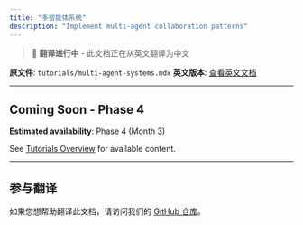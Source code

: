 ```yaml
---
title: "多智能体系统"
description: "Implement multi-agent collaboration patterns"
---
```


> 🚧 **翻译进行中** - 此文档正在从英文翻译为中文

**原文件**: `tutorials/multi-agent-systems.mdx`
**英文版本**: [查看英文文档](/en/tutorials/multi-agent-systems)

---


## Coming Soon - Phase 4

**Estimated availability**: Phase 4 (Month 3)

See [Tutorials Overview](/tutorials) for available content.


---

## 参与翻译

如果您想帮助翻译此文档，请访问我们的 [GitHub 仓库](https://github.com/Kocoro-lab/Shannon)。
